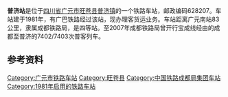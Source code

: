 {{expand|time=2014-02-17T11:13:56+00:00}}
{{noteTA
|1=zh-cn:始发车次; zh-hk:列車班次;
|2=zh-cn:车次; zh-hk:班次;
}}
{{Infobox China railway station
|车站名称 = 普济站
|图片 = 
|图片介绍 = 
|其他名称 = 
|车站拼音 = Puji
|英文名称 = Puji Railway Station
|车站代码 = 45857<ref>{{cite book|title=中华人民共和国铁路车站代码（GB/T 10302-2010）|publisher=中国标准出版社|year=2010|isbn=155066140495|ignore-isbn-error=true|pages=28}}</ref>
|电报码 = 
|拼音码 = 
|坐标 = {{coord|32.237944|N|106.459669|E|display=inline,title}}
|车站位置 = [[四川省|四川省]][[广元市|广元市]][[旺苍县|旺苍县]][[普济镇_(旺苍县)|普济镇]]
|归属 = [[成都铁路局|成都铁路局]]
|车站等级 = [[四等站_(中铁)|四等站]]
|线路 = [[广巴铁路|广巴铁路]]
}}
'''普济站'''是位于[[四川省|四川省]][[广元市|广元市]][[旺苍县|旺苍县]][[普济镇_(旺苍县)|普济镇]]的一个铁路车站，邮政编码628207。车站建于1981年，有广巴铁路经过该站，现办理客货运业务。车站距离广元南站83公里，隶属成都铁路局，是四等站。至2007年成都铁路局曾开行宝成线经由的成都至普济的7402/7403次普客列车。

{{start rail box}}
{{s-inop|[[黄洋站|黄洋站]]}}
{{s-line|[[广巴铁路|广巴铁路]]}}
{{s-inop|[[三江坝站|三江坝站]]}}
{{end box}}

==参考资料==
{{reflist}}
{{广巴铁路}}

[[Category:广元市铁路车站|Category:广元市铁路车站]]
[[Category:旺苍县|Category:旺苍县]]
[[Category:中国铁路成都局集团车站|Category:中国铁路成都局集团车站]]
[[Category:1981年启用的铁路车站|Category:1981年启用的铁路车站]]